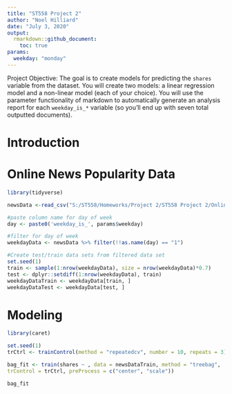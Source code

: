 ```yaml
---
title: "ST558 Project 2"
author: "Noel Hilliard"
date: "July 3, 2020"
output:
  rmarkdown::github_document:
    toc: true
params:
  weekday: "monday"
---
```


Project Objective: The goal is to create models for predicting the `shares` variable from the dataset. You will create two models: a linear regression model and a non-linear model (each of your choice). You will use the parameter functionality of markdown to automatically generate an analysis report for each `weekday_is_*` variable (so you’ll end up with seven total outputted documents).

# Introduction

# Online News Popularity Data

```r

library(tidyverse)

newsData <-read_csv("S:/ST558/Homeworks/Project 2/ST558 Project 2/OnlineNewsPopularity.csv")

#paste column name for day of week
day <- paste0('weekday_is_', params$weekday)

#filter for day of week
weekdayData <- newsData %>% filter(!!as.name(day) == "1")
```

```r

#Create test/train data sets from filtered data set
set.seed(1)
train <- sample(1:nrow(weekdayData), size = nrow(weekdayData)*0.7)
test <- dplyr::setdiff(1:nrow(weekdayData), train)
weekdayDataTrain <- weekdayData[train, ]
weekdayDataTest <- weekdayData[test, ]
```

# Modeling

```r
library(caret)

set.seed(1)
trCtrl <- trainControl(method = "repeatedcv", number = 10, repeats = 3)

bag_fit <- train(shares ~ , data = newsDataTrain, method = "treebag", 
trControl = trCtrl, preProcess = c("center", "scale"))

bag_fit
```

